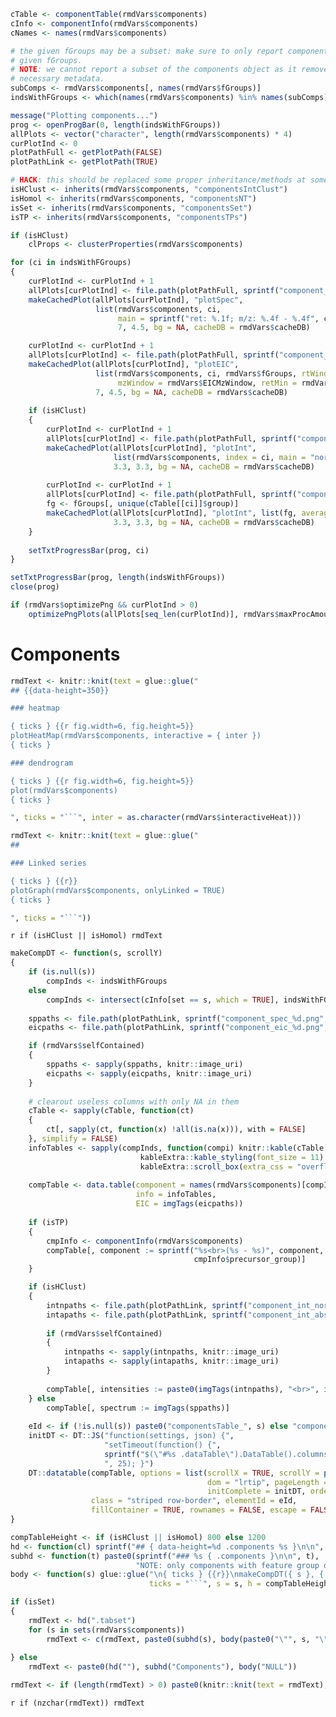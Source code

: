 ```r
cTable <- componentTable(rmdVars$components)
cInfo <- componentInfo(rmdVars$components)
cNames <- names(rmdVars$components)

# the given fGroups may be a subset: make sure to only report components with
# given fGroups.
# NOTE: we cannot report a subset of the components object as it removes
# necessary metadata.
subComps <- rmdVars$components[, names(rmdVars$fGroups)]
indsWithFGroups <- which(names(rmdVars$components) %in% names(subComps))

message("Plotting components...")
prog <- openProgBar(0, length(indsWithFGroups))
allPlots <- vector("character", length(rmdVars$components) * 4)
curPlotInd <- 0
plotPathFull <- getPlotPath(FALSE)
plotPathLink <- getPlotPath(TRUE)

# HACK: this should be replaced some proper inheritance/methods at some point
isHClust <- inherits(rmdVars$components, "componentsIntClust")
isHomol <- inherits(rmdVars$components, "componentsNT")
isSet <- inherits(rmdVars$components, "componentsSet")
isTP <- inherits(rmdVars$components, "componentsTPs")

if (isHClust)
    clProps <- clusterProperties(rmdVars$components)

for (ci in indsWithFGroups)
{
    curPlotInd <- curPlotInd + 1
    allPlots[curPlotInd] <- file.path(plotPathFull, sprintf("component_spec_%d.png", ci))
    makeCachedPlot(allPlots[curPlotInd], "plotSpec",
                   list(rmdVars$components, ci,
                        main = sprintf("ret: %.1f; m/z: %.4f - %.4f", cInfo$ret[ci], min(cTable[[ci]]$mz), max(cTable[[ci]]$mz))),
                        7, 4.5, bg = NA, cacheDB = rmdVars$cacheDB)

    curPlotInd <- curPlotInd + 1
    allPlots[curPlotInd] <- file.path(plotPathFull, sprintf("component_eic_%d.png", ci))
    makeCachedPlot(allPlots[curPlotInd], "plotEIC",
                   list(rmdVars$components, ci, rmdVars$fGroups, rtWindow = rmdVars$EICRtWindow,
                        mzWindow = rmdVars$EICMzWindow, retMin = rmdVars$retMin, EICs = rmdVars$EICs),
                   7, 4.5, bg = NA, cacheDB = rmdVars$cacheDB)
    
    if (isHClust)
    {
        curPlotInd <- curPlotInd + 1
        allPlots[curPlotInd] <- file.path(plotPathFull, sprintf("component_int_norm_%d.png", ci))
        makeCachedPlot(allPlots[curPlotInd], "plotInt",
                       list(rmdVars$components, index = ci, main = "normalized"),
                       3.3, 3.3, bg = NA, cacheDB = rmdVars$cacheDB)
        
        curPlotInd <- curPlotInd + 1
        allPlots[curPlotInd] <- file.path(plotPathFull, sprintf("component_int_abs_%d.png", ci))
        fg <- fGroups[, unique(cTable[[ci]]$group)]
        makeCachedPlot(allPlots[curPlotInd], "plotInt", list(fg, average = clProps$average, main = "absolute"),
                       3.3, 3.3, bg = NA, cacheDB = rmdVars$cacheDB)
    }
    
    setTxtProgressBar(prog, ci)
}

setTxtProgressBar(prog, length(indsWithFGroups))
close(prog)

if (rmdVars$optimizePng && curPlotInd > 0)
    optimizePngPlots(allPlots[seq_len(curPlotInd)], rmdVars$maxProcAmount)
```


Components {data-orientation=rows}
===

```r
rmdText <- knitr::knit(text = glue::glue("
## {{data-height=350}}

### heatmap

{ ticks } {{r fig.width=6, fig.height=5}}
plotHeatMap(rmdVars$components, interactive = { inter })
{ ticks }

### dendrogram

{ ticks } {{r fig.width=6, fig.height=5}}
plot(rmdVars$components)
{ ticks }

", ticks = "```", inter = as.character(rmdVars$interactiveHeat)))
```

```r
rmdText <- knitr::knit(text = glue::glue("
##

### Linked series

{ ticks } {{r}}
plotGraph(rmdVars$components, onlyLinked = TRUE)
{ ticks }

", ticks = "```"))
```

`r if (isHClust || isHomol) rmdText`

<style> .components { overflow-x: auto; } </style>

```r
makeCompDT <- function(s, scrollY)
{
    if (is.null(s))
        compInds <- indsWithFGroups
    else
        compInds <- intersect(cInfo[set == s, which = TRUE], indsWithFGroups)
    
    sppaths <- file.path(plotPathLink, sprintf("component_spec_%d.png", compInds))
    eicpaths <- file.path(plotPathLink, sprintf("component_eic_%d.png", compInds))

    if (rmdVars$selfContained)
    {
        sppaths <- sapply(sppaths, knitr::image_uri)
        eicpaths <- sapply(eicpaths, knitr::image_uri)
    }
    
    # clearout useless columns with only NA in them
    cTable <- sapply(cTable, function(ct)
    {
        ct[, sapply(ct, function(x) !all(is.na(x))), with = FALSE]
    }, simplify = FALSE)
    infoTables <- sapply(compInds, function(compi) knitr::kable(cTable[[compi]], "html") %>%
                             kableExtra::kable_styling(font_size = 11) %>%
                             kableExtra::scroll_box(extra_css = "overflow: auto; width: 350px; height: 300px;"))
    
    compTable <- data.table(component = names(rmdVars$components)[compInds],
                            info = infoTables,
                            EIC = imgTags(eicpaths))
    
    if (isTP)
    {
        cmpInfo <- componentInfo(rmdVars$components)
        compTable[, component := sprintf("%s<br>(%s - %s)", component, cmpInfo$precursor_susp_name,
                                         cmpInfo$precursor_group)]
    }

    if (isHClust)
    {
        intnpaths <- file.path(plotPathLink, sprintf("component_int_norm_%d.png", compInds))
        intapaths <- file.path(plotPathLink, sprintf("component_int_abs_%d.png", compInds))
        
        if (rmdVars$selfContained)
        {
            intnpaths <- sapply(intnpaths, knitr::image_uri)
            intapaths <- sapply(intapaths, knitr::image_uri)
        }
        
        compTable[, intensities := paste0(imgTags(intnpaths), "<br>", imgTags(intapaths))]
    } else
        compTable[, spectrum := imgTags(sppaths)]
    
    eId <- if (!is.null(s)) paste0("componentsTable_", s) else "componentsTable"
    initDT <- DT::JS("function(settings, json) {",
                     "setTimeout(function() {",
                     sprintf("$(\"#%s .dataTable\").DataTable().columns.adjust().draw(); }", eId),
                     ", 25); }")
    DT::datatable(compTable, options = list(scrollX = TRUE, scrollY = paste0(scrollY, "px"), deferRender = TRUE,
                                            dom = "lrtip", pageLength = 25, autoWidth = FALSE,
                                            initComplete = initDT, ordering = FALSE),
                  class = "striped row-border", elementId = eId,
                  fillContainer = TRUE, rownames = FALSE, escape = FALSE)
}

compTableHeight <- if (isHClust || isHomol) 800 else 1200
hd <- function(cl) sprintf("## { data-height=%d .components %s }\n\n", compTableHeight, cl)
subhd <- function(t) paste0(sprintf("### %s { .components }\n\n", t),
                            "NOTE: only components with feature group data are shown here.\n\n")
body <- function(s) glue::glue("\n{ ticks } {{r}}\nmakeCompDT({ s }, { h })\n{ ticks }\n\n",
                               ticks = "```", s = s, h = compTableHeight - 200)

if (isSet)
{
    rmdText <- hd(".tabset")
    for (s in sets(rmdVars$components))
        rmdText <- c(rmdText, paste0(subhd(s), body(paste0("\"", s, "\""))))
    
} else
    rmdText <- paste0(hd(""), subhd("Components"), body("NULL"))

rmdText <- if (length(rmdText) > 0) paste0(knitr::knit(text = rmdText), collapse = "\n")
```

`r if (nzchar(rmdText)) rmdText`
